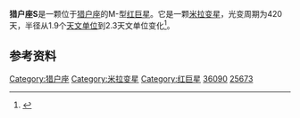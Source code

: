 {{Starbox begin
| name=猎户座S<br>S Orionis }}
{{Starbox observe
| epoch=J2000
| ra={{RA|05|29|00.8948}}<ref name="SIMBAD">{{cite web
 | url=http://simbad.u-strasbg.fr/simbad/sim-id?Ident=S%20Orionis
 | title=SIMBAD query result: V* S Ori -- Emission-line Star
 | publisher=Centre de Données astronomiques de Strasbourg
 | accessdate=2007-06-15
 | archive-date=2016-03-04
 | archive-url=https://web.archive.org/web/20160304134538/http://simbad.u-strasbg.fr/simbad/sim-id?Ident=S%20Orionis
 | dead-url=no
 }}</ref>
| dec={{DEC| -04|41|32.748}}<ref name="SIMBAD" />
| appmag_v=9.20<ref name="SIMBAD" />
| constell=[[猎户座|猎户座]] }}
{{Starbox character
| class=M7e
| b-v=+1.73<ref name="SIMBAD" />
| u-b=+0.15<ref name="SIMBAD" />
| variable=[[米拉变星|米拉变星]] }}
{{Starbox astrometry
| radial_v=
| prop_mo_ra=14.77
| prop_mo_dec=-10.87
| parallax=0.32
| p_error=2.56 }}
{{Starbox detail
| mass=
| radius=400—500
| luminosity=
| temperature=
| metal=
| rotation=
| age= }}
{{Starbox catalog
| names=S Ori, [[Bonner_Durchmusterung|BD -04°1146]], [[Henry_Draper_catalogue|HD 36090]], [[Smithsonian_Astrophysical_Observatory|SAO 132163]] and [[Hipparcos_catalogue|HIP 25673]].<ref name="SIMBAD" /> }}
{{Starbox end}}

'''猎户座S'''是一颗位于[[猎户座|猎户座]]的M-型[[红巨星|红巨星]]。它是一颗[[米拉变星|米拉变星]]，光变周期为420天，半径从1.9个[[天文单位|天文单位]]到2.3天文单位变化<ref>{{cite news
 | title=Chronicle of a Death Foretold
 | publisher=ESO
 | date=May 31, 2007
 | url=http://www.eso.org/public/outreach/press-rel/pr-2007/pr-25-07.html
 | accessdate=2007-06-15
 | archive-url=https://web.archive.org/web/20070603074608/http://www.eso.org/public/outreach/press-rel/pr-2007/pr-25-07.html
 | archive-date=2007-06-03
 | dead-url=yes
 }}</ref>。

==参考资料==
{{reflist}}

[[Category:猎户座|Category:猎户座]]
[[Category:米拉变星|Category:米拉变星]]
[[Category:红巨星|Category:红巨星]]
[[Category:HD和HDE天體|36090]]
[[Category:HIP天體|25673]]